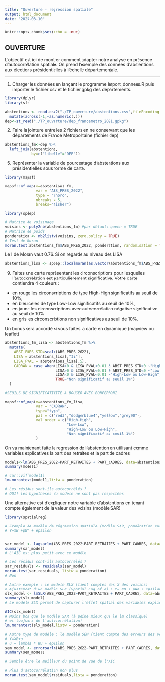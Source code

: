 ```yaml
---
title: "Ouverture - regression spatiale"
output: html_document
date: "2025-03-10"
---
```


```r
knitr::opts_chunk$set(echo = TRUE)
```

## OUVERTURE



L'objectif est ici de montrer comment adapter notre analyse en présence d'autocorrélation spatiale. On prend l'exemple des données d'abstentions aux élections présidentielles à l'échelle départementale.



---



1. Charger les données en lançant le programme Import_donnees.R puis importer le fichier csv et le fichier gpkg des departements. 

```r
library(dplyr)
library(sf)

abstentions <- read.csv2("./TP_ouverture/abstentions.csv",fileEncoding = "WINDOWS-1252") %>% 
  mutate(across(-1,~as.numeric(.)))
dep<-st_read("./TP_ouverture/dep_francemetro_2021.gpkg")

```


2. Faire la jointure entre les 2 fichiers en ne conservant que les départements de France Metropolitaine (fichier dep)  

```r
abstentions_fm<-dep %>% 
  left_join(abstentions, 
            by=c("libelle"="DEP")) 

```

5. Représenter la variable de pourcentage d'abstentions aux présidentielles sous forme de carte.

```r
library(mapsf)

mapsf::mf_map(x=abstentions_fm,
              var = "ABS_PRES_2022",
              type = "choro",
              nbreaks = 5, 
              breaks="fisher")

```




```r
library(spdep)

# Matrice de voisinage
voisins <- poly2nb(abstentions_fm) #par défaut: queen = TRUE
# Matrice de poids
ponderation <- nb2listw(voisins, zero.policy = TRUE)
# Test de Moran
moran.test(abstentions_fm$ABS_PRES_2022, ponderation, randomisation = TRUE)
```

Le I de Moran vaut 0.76. Si on regarde au niveau des LISA

```r
abstentions_lisa <- spdep::localmoran(as.vector(abstentions_fm$ABS_PRES_2022), ponderation, zero.policy = TRUE)

```

9. Faites une carte représentant les circonscriptions pour lesquelles l'autocorrélation est particulièrement significative. Votre carte contiendra 4 couleurs : 

- en rouge les circonscriptions de type High-High significatifs au seuil de 10%, 
- en bleu celes de type Low-Low significatifs au seuil de 10%, 
- en jaune les circonscriptions avec autocorrélation négative significative au seuil de 10% 
- en gris les circonscriptions non significatives au seuil de 10%.

Un bonus sera accordé si vous faites la carte en dynamique (mapview ou leaflet)

```r
abstentions_fm_lisa <- abstentions_fm %>% 
  mutate(
    ABST_PRES_STD=scale(ABS_PRES_2022),
    LISA = abstentions_lisa[,"Ii"],
    LISA_PVAL = abstentions_lisa[,5],
    CADRAN = case_when(LISA>0 & LISA_PVAL<0.01 & ABST_PRES_STD>0 ~"High-High",
                       LISA>0 & LISA_PVAL<0.01 & ABST_PRES_STD<0 ~"Low-Low",
                       LISA<0 & LISA_PVAL<0.01 ~"High-Low ou Low-High",
                       TRUE~"Non significatif au seuil 1%")
  )

#SEUILS DE SIGNIFICATIVITE A BOUGER AVEC BONFERRONI

mapsf::mf_map(x=abstentions_fm_lisa,
              var = "CADRAN",
              type="typo",
              pal = c("red3","dodgerblue4","yellow","grey90"),
              val_order = c("High-High",
                            "Low-Low",
                            "High-Low ou Low-High",
                            "Non significatif au seuil 1%")
              )

```

On va maintenant faite la regression de l'abstention en utilisant comme variables explicatives la part des retraites et la part de cadres

```r
model1<-lm(ABS_PRES_2022~PART_RETRAITES + PART_CADRES, data=abstentions_fm)
summary(model1)

# car::vif(model1)
lm.morantest(model1,listw = ponderation)

# Les résidus sont-ils autocorrélés ?
# OUI! les hypothèses du modèle ne sont pas respectées
```

Une alternative est d'expliquer notre variable d'abstentions en tenant compte également de la valeur des voisins (modèle SAR)

```r
library(spatialreg)

# Exemple de modèle de régression spatiale (modèle SAR, pondération sur la variable d'intérêt des voisins)
# Y=XB +pWY + epsilon 


sar_model <- lagsarlm(ABS_PRES_2022~PART_RETRAITES + PART_CADRES, data=abstentions_fm, listw = ponderation)
summary(sar_model)
# L'AIC est plus petit avec ce modèle

# Les résidus sont-ils autocorrélés ?
sar_residuals <- residuals(sar_model)
moran.test(sar_residuals, listw = ponderation)
# Non


```


```r
# Autre exemple : le modèle SLX (tient comptes des X des voisins)
# Ajustement d'un modèle SLX (Spatial Lag of X) : Y= XB + pWX + epsilon
slx_model <- lmSLX(ABS_PRES_2022~PART_RETRAITES + PART_CADRES, data=abstentions_fm, listw = ponderation)
summary(slx_model)
# Le modèle SLX permet de capturer l'effet spatial des variables explicatives mais sans autocorrélation dans la variable dépendante.

AIC(slx_model)
# Moins bon que le modèle SAR (à peine mieux que le lm classique)
# et toujours de l'autocorrélation!
lm.morantest(slx_model,listw = ponderation)
```

```r
# Autre type de modèle : le modèle SEM (tient compte des erreurs des voisins : modélise l'autocorrélation dans les erreurs)
# Y=XB+u
# u = lambda * Wu + epsilon
sem_model <- errorsarlm(ABS_PRES_2022~PART_RETRAITES + PART_CADRES, data=abstentions_fm, listw = ponderation)
summary(sem_model)

# Semble être le meilleur du point de vue de l'AIC

# Plus d'autocorrélation non plus
moran.test(sem_model$residuals,listw = ponderation)

```





